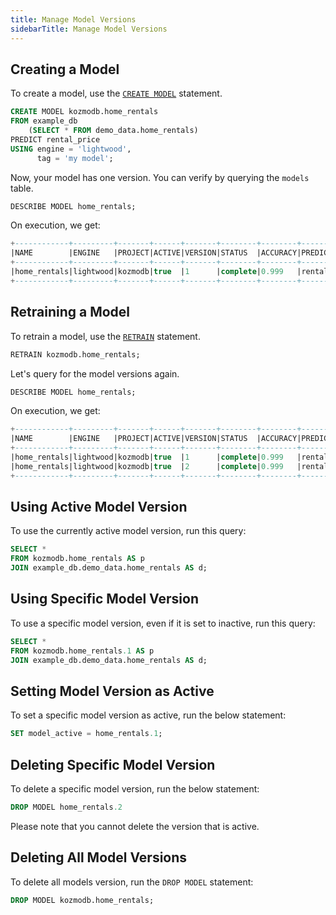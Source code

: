 ```yaml
---
title: Manage Model Versions
sidebarTitle: Manage Model Versions
---
```


## Creating a Model

To create a model, use the [`CREATE MODEL`](/sql/create/model/) statement.

```sql
CREATE MODEL kozmodb.home_rentals
FROM example_db
    (SELECT * FROM demo_data.home_rentals)
PREDICT rental_price
USING engine = 'lightwood',
      tag = 'my model';
```

Now, your model has one version. You can verify by querying the `models` table.

```sql
DESCRIBE MODEL home_rentals;
```

On execution, we get:

```sql
+------------+---------+-------+------+-------+--------+--------+------------+-------------+---------------+------+------------------------------------+---------------------------------------+----------------------+---------------------+------+--------------------------+-------------+
|NAME        |ENGINE   |PROJECT|ACTIVE|VERSION|STATUS  |ACCURACY|PREDICT     |UPDATE_STATUS|KOZMODB_VERSION|ERROR |SELECT_DATA_QUERY                   |TRAINING_OPTIONS                       |CURRENT_TRAINING_PHASE|TOTAL_TRAINING_PHASES|TAG   |CREATED_AT                |TRAINING_TIME|
+------------+---------+-------+------+-------+--------+--------+------------+-------------+---------------+------+------------------------------------+---------------------------------------+----------------------+---------------------+------+--------------------------+-------------+
|home_rentals|lightwood|kozmodb|true  |1      |complete|0.999   |rental_price|up_to_date   |22.11.3.2      |[NULL]|SELECT * FROM demo_data.home_rentals|{'target': 'rental_price', 'using': {}}|5                     |5                    |[NULL]|2024-02-07 16:01:04.990958|19.946       |
+------------+---------+-------+------+-------+--------+--------+------------+-------------+---------------+------+------------------------------------+---------------------------------------+----------------------+---------------------+------+--------------------------+-------------+
```

## Retraining a Model

To retrain a model, use the [`RETRAIN`](/sql/api/retrain/) statement.

```sql
RETRAIN kozmodb.home_rentals;
```

Let's query for the model versions again.

```sql
DESCRIBE MODEL home_rentals;
```

On execution, we get:

```sql
+------------+---------+-------+------+-------+--------+--------+------------+-------------+---------------+------+------------------------------------+---------------------------------------+----------------------+---------------------+------+--------------------------+-------------+
|NAME        |ENGINE   |PROJECT|ACTIVE|VERSION|STATUS  |ACCURACY|PREDICT     |UPDATE_STATUS|KOZMODB_VERSION|ERROR |SELECT_DATA_QUERY                   |TRAINING_OPTIONS                       |CURRENT_TRAINING_PHASE|TOTAL_TRAINING_PHASES|TAG   |CREATED_AT                |TRAINING_TIME|
+------------+---------+-------+------+-------+--------+--------+------------+-------------+---------------+------+------------------------------------+---------------------------------------+----------------------+---------------------+------+--------------------------+-------------+
|home_rentals|lightwood|kozmodb|true  |1      |complete|0.999   |rental_price|up_to_date   |22.11.3.2      |[NULL]|SELECT * FROM demo_data.home_rentals|{'target': 'rental_price', 'using': {}}|5                     |5                    |[NULL]|2024-02-07 16:01:04.990958|19.946       |
|home_rentals|lightwood|kozmodb|true  |2      |complete|0.999   |rental_price|up_to_date   |22.11.3.2      |[NULL]|SELECT * FROM demo_data.home_rentals|{'target': 'rental_price', 'using': {}}|5                     |5                    |[NULL]|2024-02-07 17:01:04.990958|21.923       |
+------------+---------+-------+------+-------+--------+--------+------------+-------------+---------------+------+------------------------------------+---------------------------------------+----------------------+---------------------+------+--------------------------+-------------+
```

## Using Active Model Version

To use the currently active model version, run this query:

```sql
SELECT *
FROM kozmodb.home_rentals AS p
JOIN example_db.demo_data.home_rentals AS d;
```

## Using Specific Model Version

To use a specific model version, even if it is set to inactive, run this query:

```sql
SELECT *
FROM kozmodb.home_rentals.1 AS p
JOIN example_db.demo_data.home_rentals AS d;
```

## Setting Model Version as Active

To set a specific model version as active, run the below statement:

```sql
SET model_active = home_rentals.1;
```

## Deleting Specific Model Version

To delete a specific model version, run the below statement:

```sql
DROP MODEL home_rentals.2
```

Please note that you cannot delete the version that is active.

## Deleting All Model Versions

To delete all models version, run the `DROP MODEL` statement:

```sql
DROP MODEL kozmodb.home_rentals;
```
